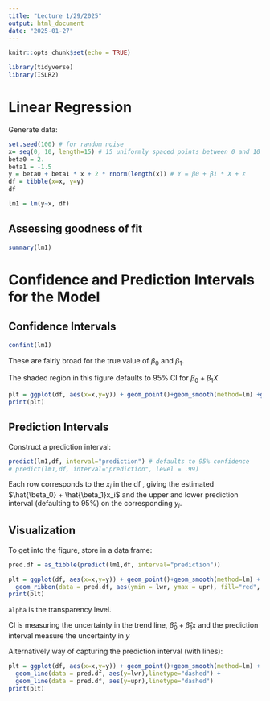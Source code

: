 ```yaml
---
title: "Lecture 1/29/2025"
output: html_document
date: "2025-01-27"
---
```


```r
knitr::opts_chunk$set(echo = TRUE)
```

```r
library(tidyverse)
library(ISLR2)
```

# Linear Regression

Generate data:

```r
set.seed(100) # for random noise
x= seq(0, 10, length=15) # 15 uniformly spaced points between 0 and 10
beta0 = 2.
beta1 = -1.5
y = beta0 + beta1 * x + 2 * rnorm(length(x)) # Y = β0 + β1 * X + ε
df = tibble(x=x, y=y)
df
```

```r
lm1 = lm(y~x, df)
```

## Assessing goodness of fit

```r
summary(lm1)
```

# Confidence and Prediction Intervals for the Model

## Confidence Intervals

```r
confint(lm1)
```

These are fairly broad for the true value of $\beta_0$ and $\beta_1$.

The shaded region in this figure defaults to 95% CI for $\beta_0 +\beta_1 X$

```r
plt = ggplot(df, aes(x=x,y=y)) + geom_point()+geom_smooth(method=lm) +geom_abline(intercept = beta0,slope = beta1)
print(plt)
```

## Prediction Intervals

Construct a prediction interval:

```r
predict(lm1,df, interval="prediction") # defaults to 95% confidence
# predict(lm1,df, interval="prediction", level = .99)
```

Each row corresponds to the $x_i$ in the df , giving the estimated $\hat{\beta_0} + \hat{\beta_1}x_i$ and the upper and lower prediction interval (defaulting to 95%) on the corresponding $y_i$.

## Visualization

To get into the figure, store in a data frame:

```r
pred.df = as_tibble(predict(lm1,df, interval="prediction"))
```

```r
plt = ggplot(df, aes(x=x,y=y)) + geom_point()+geom_smooth(method=lm) + 
  geom_ribbon(data = pred.df, aes(ymin = lwr, ymax = upr), fill="red", alpha = .2)
print(plt)
```

`alpha` is the transparency level.

CI is measuring the uncertainty in the trend line, $\hat{\beta}_0 +\hat{\beta}_1 x$ and the prediction interval measure the uncertainty in $y$

Alternatively way of capturing the prediction interval (with lines):

```r
plt = ggplot(df, aes(x=x,y=y)) + geom_point()+geom_smooth(method=lm) + 
  geom_line(data = pred.df, aes(y=lwr),linetype="dashed") +
  geom_line(data = pred.df, aes(y=upr),linetype="dashed")
print(plt)
```
